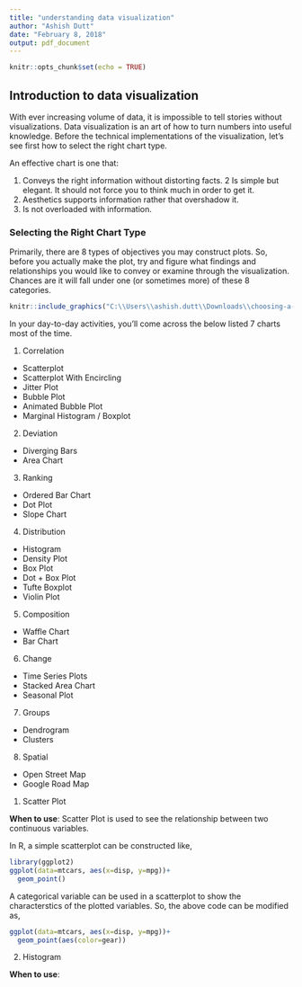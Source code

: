 ```yaml
---
title: "understanding data visualization"
author: "Ashish Dutt"
date: "February 8, 2018"
output: pdf_document
---
```


```r
knitr::opts_chunk$set(echo = TRUE)
```

## Introduction to data visualization
With ever increasing volume of data, it is impossible to tell stories without visualizations. Data visualization is an art of how to turn numbers into useful knowledge. Before the technical implementations of the visualization, let’s see first how to select the right chart type.

An effective chart is one that:

1. Conveys the right information without distorting facts.
2 Is simple but elegant. It should not force you to think much in order to get it.
3. Aesthetics supports information rather that overshadow it.
4. Is not overloaded with information.

### Selecting the Right Chart Type
Primarily, there are 8 types of objectives you may construct plots. So, before you actually make the plot, try and figure what findings and relationships you would like to convey or examine through the visualization. Chances are it will fall under one (or sometimes more) of these 8 categories.

```r
knitr::include_graphics("C:\\Users\\ashish.dutt\\Downloads\\choosing-a-good-chart.pdf")

```

In your day-to-day activities, you’ll come across the below listed 7 charts most of the time.

1. Correlation
  + Scatterplot
  + Scatterplot With Encircling
  + Jitter Plot
  + Bubble Plot
  + Animated Bubble Plot
  + Marginal Histogram / Boxplot
2. Deviation
  + Diverging Bars
  + Area Chart
3. Ranking
  + Ordered Bar Chart
  + Dot Plot
  + Slope Chart
4. Distribution
  + Histogram
  + Density Plot
  + Box Plot
  + Dot + Box Plot
  + Tufte Boxplot
  + Violin Plot
5. Composition
  + Waffle Chart
  + Bar Chart
6. Change
  + Time Series Plots
  + Stacked Area Chart
  + Seasonal Plot
7. Groups
  + Dendrogram
  + Clusters
8. Spatial
+ Open Street Map
+ Google Road Map


1. Scatter Plot

**When to use**: Scatter Plot is used to see the relationship between two continuous variables.

In R, a simple scatterplot can be constructed like,

```r
library(ggplot2)
ggplot(data=mtcars, aes(x=disp, y=mpg))+
  geom_point()
```
A categorical variable can be used in a scatterplot to show the characterstics of the plotted variables. So, the above code can be modified as,

```r
ggplot(data=mtcars, aes(x=disp, y=mpg))+
  geom_point(aes(color=gear))
```

2. Histogram

**When to use**: 
